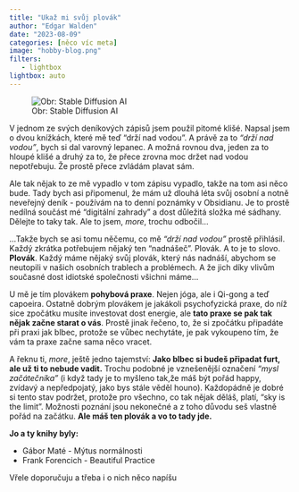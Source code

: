 ```yaml
---
title: "Ukaž mi svůj plovák"
author: "Edgar Walden"
date: "2023-08-09"
categories: [něco víc meta]
image: "hobby-blog.png"
filters: 
   - lightbox
lightbox: auto
---
```

![Obr: Stable Diffusion AI](hobby-blog.jpg)

V jednom ze svých deníkových zápisů jsem použil pitomé klišé. Napsal jsem o dvou knížkách, které mě teď  "drží nad vodou". A právě za to *"drží nad vodou"*, bych si dal varovný lepanec. A možná rovnou dva, jeden za to hloupé klišé a druhý za to, že přece zrovna moc držet nad vodou nepotřebuju. Že prostě přece zvládám plavat sám. 

Ale tak nějak to ze mě vypadlo v tom zápisu vypadlo, takže na tom asi něco bude. Tady bych asi připomenul, že mám už dlouhá léta svůj osobní  a notně neveřejný deník - používám na to denní poznámky v Obsidianu. Je to prostě nedílná součást mé "digitální zahrady" a dost důležitá složka mé sádhany. Dělejte to taky tak. Ale to jsem, *more*, trochu odbočil...

...Takže bych se asi tomu něčemu, co mě *"drží nad vodou"* prostě přihlásil. Každý zkrátka potřebujem nějaký ten "nadnášeč". Plovák. A to je to slovo. **Plovák**. Každý máme nějaký svůj plovák, který nás nadnáší, abychom se neutopili v našich osobních trablech a problémech. A že jich díky vlivům současné dost idiotské společnosti všichni máme... 

U mě je tím plovákem **pohybová praxe**. Nejen jóga, ale i Qi-gong a teď capoeira. Ostatně dobrým plovákem je jakákoli psychofyzická praxe, do níž sice zpočátku musíte investovat dost energie, ale **tato praxe se pak tak nějak začne starat o vás**. Prostě jinak řečeno, to, že si zpočátku připadáte při praxi jak blbec, protože se vůbec nechytáte, je pak vykoupeno tím, že vám ta praxe začne sama  něco vracet.

A řeknu ti, *more*, ještě jedno tajemství: **Jako blbec si budeš připadat furt, ale už ti to nebude
vadit.** Trochu podobné je vznešenější označení *"mysl začátečníka"* (i když tady je to myšleno
tak,že máš být pořád happy, zvídavý a nepředpojatý, jako bys stále věděl houno). Každopádně je dobré
si tento stav podržet, protože pro všechno, co tak nějak děláš, platí, "sky is the limit". Možnosti poznání jsou nekonečné a z toho důvodu seš vlastně pořád na začátku. **Ale máš ten plovák a vo to tady jde.** 

**Jo a ty knihy byly:** 

- Gábor Maté - Mýtus normálnosti
- Frank Forencich - Beautiful Practice

Vřele doporučuju a třeba i o nich něco napíšu 

